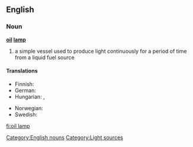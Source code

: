 ==English==
{{wikipedia|oil lamp}}

===Noun===
'''[[oil]] [[lamp]]'''

# a simple vessel used to produce light continuously for a period of time from a liquid fuel source

====Translations====
{{trans-top|a simple vessel used to produce light}}
* Finnish: {{t-|fi|öljylamppu}}
* German: {{t-|de|Öllampe}}
* Hungarian: {{t-|hu|olajlámpa}}, {{t-|hu|petróleumlámpa}}
{{trans-mid}}
* Norwegian: {{t-|no|oljelampe}}
* Swedish: {{t-|sv|oljelampa}}
{{trans-bottom}}

[[Category:English nouns]]
[[Category:Light sources]]

[[fi:oil lamp]]